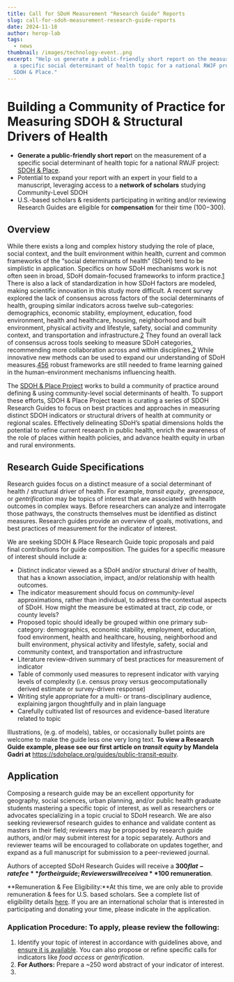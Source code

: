 ```yaml
---
title: Call for SDoH Measurement "Research Guide" Reports
slug: call-for-sdoh-measurement-research-guide-reports
date: 2024-11-18
author: herop-lab
tags:
  - news
thumbnail: /images/technology-event..png
excerpt: "Help us generate a public-friendly short report on the measurement of
  a specific social determinant of health topic for a national RWJF project:
  SDOH & Place."
---
```

# **Building a Community of Practice for Measuring SDOH & Structural Drivers of Health**

* **Generate a public-friendly short repor**t on the measurement of a specific social determinant of health topic for a national RWJF project: [SDOH & Place](https://www.sdohplace.org).
* Potential to expand your report with an expert in your field to a manuscript, leveraging access to a **network of scholars** studying Community-Level SDOH
* U.S.-based scholars & residents participating in writing and/or reviewing Research Guides are eligible for **compensation** for their time ($100-$300).

## Overview 

While there exists a long and complex history studying the role of place, social context, and the built environment within health, current and common frameworks of the “social determinants of health” (SDoH) tend to be simplistic in application. Specifics on how SDoH mechanisms work is not often seen in broad, SDoH domain-focused frameworks to inform practice.[1](#49f26263-4699-4adb-aa1e-0db84b365f04) There is also a lack of standardization in how SDoH factors are modeled, making scientific innovation in this study more difficult. A recent survey explored the lack of consensus across factors of the social determinants of health, grouping similar indicators across twelve sub-categories: demographics, economic stability, employment, education, food environment, health and healthcare, housing, neighborhood and built environment, physical activity and lifestyle, safety, social and community context, and transportation and infrastructure.[2](#eafd9a64-4689-4036-9eea-dbb76d2d17b5) They found an overall lack of consensus across tools seeking to measure SDoH categories, recommending more collaboration across and within disciplines.[2](#eafd9a64-4689-4036-9eea-dbb76d2d17b5) While innovative new methods can be used to expand our understanding of SDoH measures.[4](#9aeefd51-e78e-497e-8e7f-85f561288441)[5](#424e3141-738d-4e6c-99ae-2bf27a6e9753)[6](#de26f8b7-539b-4b47-b510-8f966c4f79cb) robust frameworks are still needed to frame learning gained in the human-environment mechanisms influencing health.

The [SDOH & Place Project](http://sdohplace.org) works to build a community of practice around defining & using community-level social determinants of health. To support these efforts, SDOH & Place Project team is curating a series of SDOH Research Guides to focus on best practices and approaches in measuring distinct SDOH indicators or structural drivers of health at community or regional scales. Effectively delineating SDoH’s spatial dimensions holds the potential to refine current research in public health, enrich the awareness of the role of places within health policies, and advance health equity in urban and rural environments.

## Research Guide Specifications

Research guides focus on a distinct measure of a social determinant of health / structural driver of health. For example, *transit equity*,  *greenspace,* or *gentrification* may be topics of interest that are associated with health outcomes in complex ways. Before researchers can analyze and interrogate those pathways, the constructs themselves must be identified as distinct measures. Research guides provide an overview of goals, motivations, and best practices of measurement for the indicator of interest. 

We are seeking SDOH & Place Research Guide topic proposals and paid final contributions for guide composition. The guides for a specific measure of interest should include a:

* Distinct indicator viewed as a SDoH and/or structural driver of health, that has a known association, impact, and/or relationship with health outcomes.
* The indicator measurement should focus on *community-level* approximations, rather than individual, to address the contextual aspects of SDoH. How might the measure be estimated at tract, zip code, or county levels?
* Proposed topic should ideally be grouped within one primary sub-category: demographics, economic stability, employment, education, food environment, health and healthcare, housing, neighborhood and built environment, physical activity and lifestyle, safety, social and community context, and transportation and infrastructure
* Literature review-driven summary of best practices for measurement of indicator
* Table of commonly used measures to represent indicator with varying levels of complexity (i.e. census proxy versus geocomputationally derived estimate or survey-driven response)
* Writing style appropriate for a multi- or trans-disciplinary audience, explaining jargon thoughtfully and in plain language
* Carefully cultivated list of resources and evidence-based literature related to topic

Illustrations, (e.g. of models), tables, or occasionally bullet points are welcome to make the guide less one very long text. **To view a Research Guide example, please see our first article on *transit equity* by Mandela Gadri at** <https://sdohplace.org/guides/public-transit-equity>.

## Application

Composing a research guide may be an excellent opportunity for geography, social sciences, urban planning, and/or public health graduate students mastering a specific topic of interest, as well as researchers or advocates specializing in a topic crucial to SDoH research. We are also seeking reviewersof research guides to enhance and validate content as masters in their field; reviewers may be proposed by research guide authors, and/or may submit interest for a topic separately. Authors and reviewer teams will be encouraged to collaborate on updates together, and expand as a full manuscript for submission to a peer-reviewed journal.

Authors of accepted SDoH Research Guides will receive a **$300 flat-rate fee** for their guide; Reviewers will receive a **$100 remuneration**.

**Remuneration & Fee Eligibility:**At this time, we are only able to provide remuneration & fees for U.S. based scholars. See a complete list of eligibility details [here](https://docs.google.com/document/d/1vlAkzcacCTqX6_UrqMTnDRduKLNE-moEA2PNA3LCYwo/edit?usp=sharing). If you are an international scholar that is interested in participating and donating your time, please indicate in the application.

### **Application Procedure:** To apply, please review the following:

1. Identify your topic of interest in accordance with guidelines above, and [ensure it is available](https://docs.google.com/document/d/1341Dm8Edz3k2BJWBrexEUk2NEUKGYmldCSP4metWSFE/edit?usp=sharing). You can also propose or refine specific calls for indicators like *food access* or *gentrification*.
2. **For Authors:** Prepare a ~250 word abstract of your indicator of interest.
3.
